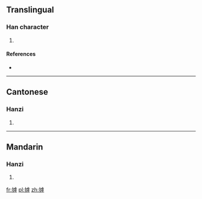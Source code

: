 ==Translingual==

===Han character===
{{Han char|rn=64|rad=手|as=11|sn=14|four=|canj=手卜心木 (QYPD)}}

# {{defn|Han|sort=手11}}

====References====
* {{Han ref|kx=0450.140|dkj=12600|dj=0800.330|hdz=31945.030|uh=6462|ud=25698}}

----

==Cantonese==

===Hanzi===
{{yue-hanzi|jyut=}}

# {{defn|Cantonese|sort=手11}}

----

==Mandarin==

===Hanzi===
{{cmn-hanzi|pin=[[hù]] ([[hu4]]), [[zā]] ([[za1]])|wg=hu<sup>4</sup>, tsa<sup>1</sup>}}

# {{defn|Mandarin|sort=手11}}

[[fr:摢]]
[[pl:摢]]
[[zh:摢]]